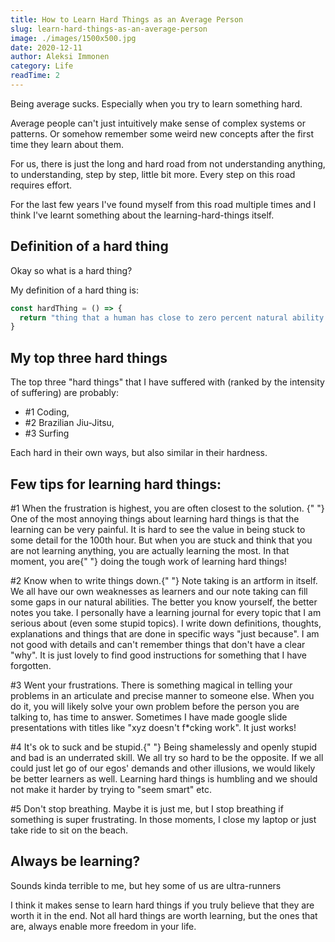 ```yaml
---
title: How to Learn Hard Things as an Average Person
slug: learn-hard-things-as-an-average-person
image: ./images/1500x500.jpg
date: 2020-12-11
author: Aleksi Immonen
category: Life
readTime: 2
---
```



<p className="text-b">
  <span style={{ fontWeight: "600" }}>Being average sucks.</span> Especially
  when you try to learn something hard.
</p>

<p className="text-b">
  Average people can't just intuitively make sense of complex systems or
  patterns. Or somehow remember some weird new concepts after the first time
  they learn about them.
</p>

<p className="text-b">
  For us, there is just the long and hard road from not understanding anything,
  to understanding, step by step, little bit more. Every step on this road
  requires effort.
</p>

<p className="text-b">
  For the last few years I've found myself from this road multiple times and I
  think I've learnt something about the learning-hard-things itself.
</p>

<h2 className="blog-h2">Definition of a hard thing</h2>

<p className="text-b">Okay so what is a hard thing?</p>

<p className="text-b">My definition of a hard thing is:</p>

```js
const hardThing = () => {
  return "thing that a human has close to zero percent natural ability to understand or execute effectively."
}
```

<h2 className="blog-h2">My top three hard things</h2>

<p className="text-b">
  The top three "hard things" that I have suffered with (ranked by the intensity
  of suffering) are probably:
</p>

<div className="list-element">
  <ul className="list-b">
    <li>#1 Coding,</li>
    <li>#2 Brazilian Jiu-Jitsu,</li>
    <li>#3 Surfing</li>
  </ul>
</div>

<p className="text-b">
  Each hard in their own ways, but also similar in their hardness.
</p>

<h2 className="blog-h2">Few tips for learning hard things:</h2>

<p className="text-b">
  <span style={{ fontWeight: "600" }}>
    #1 When the frustration is highest, you are often closest to the solution.
  </span>{" "}
  One of the most annoying things about learning hard things is that the
  learning can be very painful. It is hard to see the value in being stuck to
  some detail for the 100th hour. But when you are stuck and think that you are
  not learning anything, you are actually learning the most. In that moment, you
  are{" "}
  <span style={{ fontWeight: "600" }}>
    doing the tough work of learning hard things!
  </span>
</p>

<p className="text-b">
  <span style={{ fontWeight: "600" }}>#2 Know when to write things down.</span>{" "}
  Note taking is an artform in itself. We all have our own weaknesses as
  learners and our note taking can fill some gaps in our natural abilities. The
  better you know yourself, the better notes you take. I personally have a
  learning journal for every topic that I am serious about (even some stupid
  topics). I write down definitions, thoughts, explanations and things that are
  done in specific ways "just because". I am not good with details and can't
  remember things that don't have a clear "why". It is just lovely to find good
  instructions for something that I have forgotten.
</p>

<p className="text-b">
  <span style={{ fontWeight: "600" }}>#3 Went your frustrations.</span> There is
  something magical in telling your problems in an articulate and precise manner
  to someone else. When you do it, you will likely solve your own problem before
  the person you are talking to, has time to answer. Sometimes I have made
  google slide presentations with titles like "xyz doesn't f*cking work". It
  just works!
</p>

<p className="text-b">
  <span style={{ fontWeight: "600" }}>#4 It's ok to suck and be stupid.</span>{" "}
  Being shamelessly and openly stupid and bad is an underrated skill. We all try
  so hard to be the opposite. If we all could just let go of our egos' demands
  and other illusions, we would likely be better learners as well. Learning hard
  things is humbling and we should not make it harder by trying to "seem smart"
  etc.
</p>

<p className="text-b">
  <span style={{ fontWeight: "600" }}>#5 Don't stop breathing.</span> Maybe it
  is just me, but I stop breathing if something is super frustrating. In those
  moments, I close my laptop or just take ride to sit on the beach.
</p>

<h2 className="blog-h2">Always be learning?</h2>

<p className="text-b">
  Sounds kinda terrible to me, but hey some of us are ultra-runners
</p>
<p className="text-b">
  I think it makes sense to learn hard things if you truly believe that they are
  worth it in the end. Not all hard things are worth learning, but the ones that
  are, always enable more freedom in your life.
</p>
